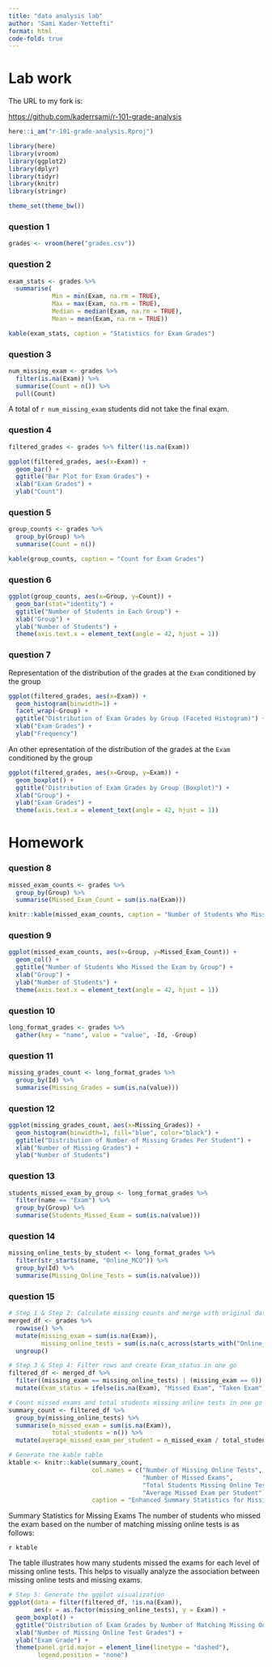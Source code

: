 ```yaml
---
title: "data analysis lab"
author: "Sami Kader-Yettefti"
format: html
code-fold: true
---
```


# Lab work

The URL to my fork is: 

<https://github.com/kaderrsami/r-101-grade-analysis>

```r
here::i_am("r-101-grade-analysis.Rproj")

library(here)
library(vroom)
library(ggplot2)
library(dplyr)
library(tidyr)
library(knitr)
library(stringr)

theme_set(theme_bw())
```

### question 1

```r
grades <- vroom(here("grades.csv"))
```

### question 2

```r
exam_stats <- grades %>% 
  summarise(
            Min = min(Exam, na.rm = TRUE),
            Max = max(Exam, na.rm = TRUE),
            Median = median(Exam, na.rm = TRUE),
            Mean = mean(Exam, na.rm = TRUE))
```

```r
kable(exam_stats, caption = "Statistics for Exam Grades")
```

### question 3

```r
num_missing_exam <- grades %>%
  filter(is.na(Exam)) %>%
  summarise(Count = n()) %>%
  pull(Count)
```

A total of `r num_missing_exam` students did not take the final exam.

### question 4

```r
filtered_grades <- grades %>% filter(!is.na(Exam))

ggplot(filtered_grades, aes(x=Exam)) +
  geom_bar() +
  ggtitle("Bar Plot for Exam Grades") +
  xlab("Exam Grades") +
  ylab("Count")
```

### question 5

```r
group_counts <- grades %>%
  group_by(Group) %>%
  summarise(Count = n())
```

```r
kable(group_counts, caption = "Count for Exam Grades")
```

### question 6

```r
ggplot(group_counts, aes(x=Group, y=Count)) +
  geom_bar(stat="identity") +
  ggtitle("Number of Students in Each Group") +
  xlab("Group") +
  ylab("Number of Students") +
  theme(axis.text.x = element_text(angle = 42, hjust = 1))
```

### question 7

Representation of the distribution of the grades at the `Exam` conditioned by the group


```r
ggplot(filtered_grades, aes(x=Exam)) +
  geom_histogram(binwidth=1) +
  facet_wrap(~Group) +
  ggtitle("Distribution of Exam Grades by Group (Faceted Histogram)") +
  xlab("Exam Grades") +
  ylab("Frequency")
```

An other epresentation of the distribution of the grades at the `Exam` conditioned by the group

```r
ggplot(filtered_grades, aes(x=Group, y=Exam)) +
  geom_boxplot() +
  ggtitle("Distribution of Exam Grades by Group (Boxplot)") +
  xlab("Group") +
  ylab("Exam Grades") +
  theme(axis.text.x = element_text(angle = 42, hjust = 1))
```
# Homework

### question 8

```r
missed_exam_counts <- grades %>%
  group_by(Group) %>%
  summarise(Missed_Exam_Count = sum(is.na(Exam)))
```

```r
knitr::kable(missed_exam_counts, caption = "Number of Students Who Missed the Exam in Each Group")
```

### question 9

```r
ggplot(missed_exam_counts, aes(x=Group, y=Missed_Exam_Count)) +
  geom_col() +
  ggtitle("Number of Students Who Missed the Exam by Group") +
  xlab("Group") +
  ylab("Number of Students") +
  theme(axis.text.x = element_text(angle = 42, hjust = 1))
```

### question 10

```r
long_format_grades <- grades %>%
  gather(key = "name", value = "value", -Id, -Group)
```

### question 11

```r
missing_grades_count <- long_format_grades %>%
  group_by(Id) %>%
  summarise(Missing_Grades = sum(is.na(value)))
```

### question 12

```r
ggplot(missing_grades_count, aes(x=Missing_Grades)) +
  geom_histogram(binwidth=1, fill="blue", color="black") +
  ggtitle("Distribution of Number of Missing Grades Per Student") +
  xlab("Number of Missing Grades") +
  ylab("Number of Students")
```

### question 13

```r
students_missed_exam_by_group <- long_format_grades %>%
  filter(name == "Exam") %>%
  group_by(Group) %>%
  summarise(Students_Missed_Exam = sum(is.na(value)))
```

### question 14

```r
missing_online_tests_by_student <- long_format_grades %>%
  filter(str_starts(name, "Online_MCQ")) %>%
  group_by(Id) %>%
  summarise(Missing_Online_Tests = sum(is.na(value)))
```

### question 15

```r
# Step 1 & Step 2: Calculate missing counts and merge with original data in one go
merged_df <- grades %>%
  rowwise() %>%
  mutate(missing_exam = sum(is.na(Exam)),
         missing_online_tests = sum(is.na(c_across(starts_with("Online_MCQ"))))) %>%
  ungroup()

# Step 3 & Step 4: Filter rows and create Exam_status in one go
filtered_df <- merged_df %>%
  filter((missing_exam == missing_online_tests) | (missing_exam == 0)) %>%
  mutate(Exam_status = ifelse(is.na(Exam), "Missed Exam", "Taken Exam"))

# Count missed exams and total students missing online tests in one go
summary_count <- filtered_df %>%
  group_by(missing_online_tests) %>%
  summarise(n_missed_exam = sum(is.na(Exam)),
            total_students = n()) %>%
  mutate(average_missed_exam_per_student = n_missed_exam / total_students)

# Generate the kable table
ktable <- knitr::kable(summary_count, 
                       col.names = c("Number of Missing Online Tests", 
                                     "Number of Missed Exams",
                                     "Total Students Missing Online Tests",
                                     "Average Missed Exam per Student"),
                       caption = "Enhanced Summary Statistics for Missing Exams")


```
Summary Statistics for Missing Exams
The number of students who missed the exam based on the number of matching missing online tests is as follows:

`r ktable`

The table illustrates how many students missed the exams for each level of missing online tests. This helps to visually analyze the association between missing online tests and missing exams.

```r
# Step 5: Generate the ggplot visualization
ggplot(data = filter(filtered_df, !is.na(Exam)),
       aes(x = as.factor(missing_online_tests), y = Exam)) +
  geom_boxplot() +
  ggtitle("Distribution of Exam Grades by Number of Matching Missing Online Test Grades") +
  xlab("Number of Missing Online Test Grades") +
  ylab("Exam Grade") +
  theme(panel.grid.major = element_line(linetype = "dashed"),
        legend.position = "none")
```

